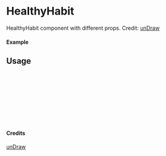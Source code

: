 
<Meta of={HealthyHabit} title="unDraw/HealthyHabit" />

# HealthyHabit

HealthyHabit component with different props.
Credit: [unDraw](https://undraw.co/illustrations)

#### Example

<Canvas of={HealthyHabit.Primary} />

## Usage

```ts
import { HealthyHabit } from "yadl-ui";

const Example = () => {
  return (
      <HealthyHabit />
  );
};

export default Example;
```

#### Credits
[unDraw](https://undraw.co/illustrations)
